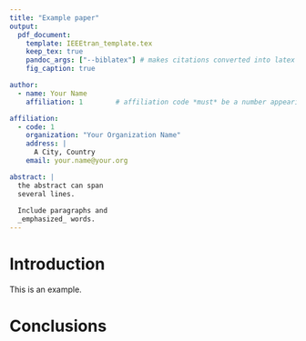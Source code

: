 ```yaml
---
title: "Example paper"
output: 
  pdf_document:
    template: IEEEtran_template.tex
    keep_tex: true
    pandoc_args: ["--biblatex"] # makes citations converted into latex \cite*
    fig_caption: true

author: 
  - name: Your Name
    affiliation: 1        # affiliation code *must* be a number appearing in the affiliations

affiliation: 
  - code: 1
    organization: "Your Organization Name"
    address: | 
      A City, Country
    email: your.name@your.org

abstract: |
  the abstract can span
  several lines.
  
  Include paragraphs and
  _emphasized_ words.
---
```


# Introduction

This is an example.

# Conclusions
